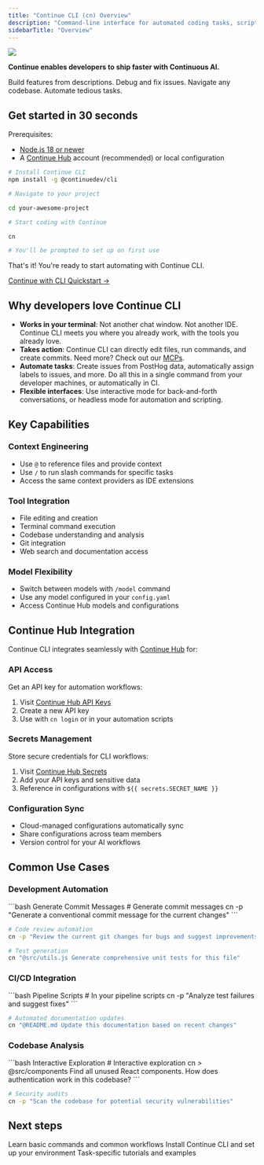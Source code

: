```yaml
---
title: "Continue CLI (cn) Overview"
description: "Command-line interface for automated coding tasks, scripting, and headless development workflows with Continue's AI coding capabilities"
sidebarTitle: "Overview"
---
```


<Frame>
  <img src="/images/cn-demo.gif" />
</Frame>

**Continue enables developers to ship faster with Continuous AI.**

<Tip>
  Build features from descriptions. Debug and fix issues. Navigate any codebase.
  Automate tedious tasks.
</Tip>

## Get started in 30 seconds

Prerequisites:

- [Node.js 18 or newer](https://nodejs.org/en/download/)
- A [Continue Hub](https://hub.continue.dev) account (recommended) or local configuration

```bash npm
# Install Continue CLI
npm install -g @continuedev/cli

# Navigate to your project

cd your-awesome-project

# Start coding with Continue

cn

# You'll be prompted to set up on first use

```

That's it! You're ready to start automating with Continue CLI.

[Continue with CLI Quickstart →](/cli/quick-start)

## Why developers love Continue CLI

- **Works in your terminal**: Not another chat window. Not another IDE. Continue CLI meets you where you already work, with the tools you already love.
- **Takes action**: Continue CLI can directly edit files, run commands, and create commits. Need more? Check out our [MCPs](/customization/mcp-tools).
- **Automate tasks**: Create issues from PostHog data, automatically assign labels to issues, and more. Do all this in a single command from your developer machines, or automatically in CI.
- **Flexible interfaces**: Use interactive mode for back-and-forth conversations, or headless mode for automation and scripting.

## Key Capabilities

### Context Engineering

- Use `@` to reference files and provide context
- Use `/` to run slash commands for specific tasks
- Access the same context providers as IDE extensions

### Tool Integration

- File editing and creation
- Terminal command execution
- Codebase understanding and analysis
- Git integration
- Web search and documentation access

### Model Flexibility

- Switch between models with `/model` command
- Use any model configured in your `config.yaml`
- Access Continue Hub models and configurations

## Continue Hub Integration

Continue CLI integrates seamlessly with [Continue Hub](https://hub.continue.dev) for:

### API Access

Get an API key for automation workflows:

1. Visit [Continue Hub API Keys](https://hub.continue.dev/settings/api-keys)
2. Create a new API key
3. Use with `cn login` or in your automation scripts

### Secrets Management

Store secure credentials for CLI workflows:

1. Visit [Continue Hub Secrets](https://hub.continue.dev/settings/secrets)
2. Add your API keys and sensitive data
3. Reference in configurations with `${{ secrets.SECRET_NAME }}`

### Configuration Sync

- Cloud-managed configurations automatically sync
- Share configurations across team members
- Version control for your AI workflows

## Common Use Cases

### Development Automation

<CodeGroup>
```bash Generate Commit Messages
# Generate commit messages
cn -p "Generate a conventional commit message for the current changes"
```

```bash Code Review
# Code review automation
cn -p "Review the current git changes for bugs and suggest improvements"
```

```bash Test Generation
# Test generation
cn "@src/utils.js Generate comprehensive unit tests for this file"
```

</CodeGroup>

### CI/CD Integration

<CodeGroup>
```bash Pipeline Scripts
# In your pipeline scripts
cn -p "Analyze test failures and suggest fixes" 
```

```bash Documentation Updates
# Automated documentation updates
cn "@README.md Update this documentation based on recent changes"
```

</CodeGroup>

### Codebase Analysis

<CodeGroup>
```bash Interactive Exploration
# Interactive exploration
cn
> @src/components Find all unused React components. How does authentication work in this codebase?
```

```bash Security Audits
# Security audits
cn -p "Scan the codebase for potential security vulnerabilities"
```

</CodeGroup>

## Next steps

<CardGroup cols={3}>
  <Card title="CLI Quickstart" href="/cli/quick-start">
    Learn basic commands and common workflows
  </Card>

<Card title="Installation Guide" href="/cli/install">
  Install Continue CLI and set up your environment
</Card>

  <Card title="CLI Workflows" href="/guides/overview#continuous-ai">
    Task-specific tutorials and examples
  </Card>
</CardGroup>
